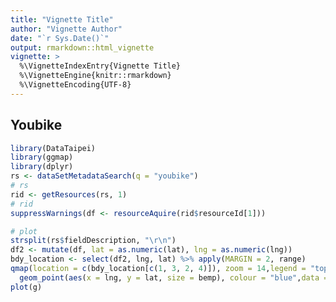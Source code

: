 ```yaml
---
title: "Vignette Title"
author: "Vignette Author"
date: "`r Sys.Date()`"
output: rmarkdown::html_vignette
vignette: >
  %\VignetteIndexEntry{Vignette Title}
  %\VignetteEngine{knitr::rmarkdown}
  %\VignetteEncoding{UTF-8}
---
```


## Youbike

```r
library(DataTaipei)
library(ggmap)
library(dplyr)
rs <- dataSetMetadataSearch(q = "youbike")
# rs
rid <- getResources(rs, 1)
# rid
suppressWarnings(df <- resourceAquire(rid$resourceId[1]))

# plot
strsplit(rs$fieldDescription, "\r\n")
df2 <- mutate(df, lat = as.numeric(lat), lng = as.numeric(lng))
bdy_location <- select(df2, lng, lat) %>% apply(MARGIN = 2, range)
qmap(location = c(bdy_location[c(1, 3, 2, 4)]), zoom = 14,legend = "topleft") +
  geom_point(aes(x = lng, y = lat, size = bemp), colour = "blue",data = df2)
plot(g)
```